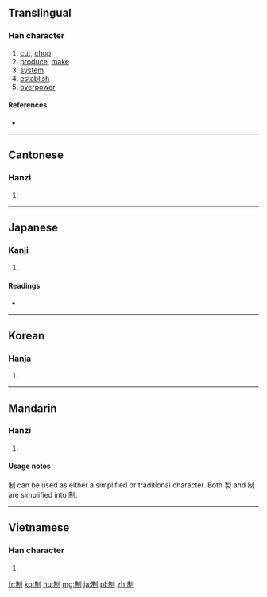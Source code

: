 {{also|製}}
==Translingual==

===Han character===
{{Han char|rn=18|rad=刀|as=06|sn=8|four=2220<sub>0</sub>|canj=竹月中弓 (HBLN)}}

# [[cut]], [[chop]]
# [[produce]], [[make]]
# [[system]]
# [[establish]]
# [[overpower]]

====References====
* {{Han ref|kx=0139.020|dkj=01961|dj=0315.100|hdz=10335.010|uh=5236|ud=21046|bh=A8EE|bd=43246}}

----

==Cantonese==

===Hanzi===
{{yue-hanzi|jyut=|y=jai3|tra=製}}

# {{defn|lang=yue|sort=刀06}}

----

==Japanese==

===Kanji===
{{ja-kanji|grade=5|rs=刀06}}

# {{defn|lang=ja|sort=刀06}}

====Readings====
* {{ja-readings|on=[[せい]] (sei)|kun=[[おさえる]] (osaeru)}}

----

==Korean==

===Hanja===
{{ko-hanja|hangeul=제|rv=je|mr=che}}

# {{defn|lang=ko|sort=刀06}}

----

==Mandarin==

===Hanzi===
{{cmn-hanzi|tra=製|pin=[[zhì]] ([[zhi4]])|wg=chih<sup>4</sup>}}

# {{defn|lang=cmn|sort=刀06}}

====Usage notes====
制 can be used as either a simplified or traditional character. Both 製 and 制 are simplified into 制.<!--Need further clarification about how an already-simplified character can be simplified into itself.-->

----

==Vietnamese==

===Han character===
{{vi-hantu|[[chế]], [[chới]], [[chơi]], [[choi]], [[xế]], [[xiết]]|rs=刀06}}

# {{defn|lang=vi|sort=刀06}}

[[fr:制]]
[[ko:制]]
[[hu:制]]
[[mg:制]]
[[ja:制]]
[[pl:制]]
[[zh:制]]